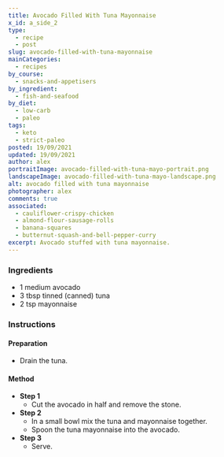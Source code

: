 ```yaml
---
title: Avocado Filled With Tuna Mayonnaise
x_id: a_side_2
type:
  - recipe
  - post
slug: avocado-filled-with-tuna-mayonnaise
mainCategories: 
  - recipes
by_course:
  - snacks-and-appetisers
by_ingredient:
  - fish-and-seafood
by_diet:
  - low-carb
  - paleo
tags: 
  - keto
  - strict-paleo
posted: 19/09/2021
updated: 19/09/2021
author: alex
portraitImage: avocado-filled-with-tuna-mayo-portrait.png
landscapeImage: avocado-filled-with-tuna-mayo-landscape.png
alt: avocado filled with tuna mayonnaise
photographer: alex
comments: true
associated: 
  - cauliflower-crispy-chicken
  - almond-flour-sausage-rolls
  - banana-squares
  - butternut-squash-and-bell-pepper-curry
excerpt: Avocado stuffed with tuna mayonnaise.
---
```


<Ingredients>

### Ingredients
    
  - 1 medium avocado
  - 3 tbsp tinned (canned) tuna
  - 2 tsp mayonnaise

</Ingredients>

<Instructions>

### Instructions

#### Preparation

  - Drain the tuna.

#### Method

  - **Step 1**
    - Cut the avocado in half and remove the stone.
  - **Step 2**
    - In a small bowl mix the tuna and mayonnaise together.
    - Spoon the tuna mayonnaise into the avocado.
  - **Step 3**
    - Serve.

</Instructions>



